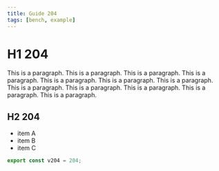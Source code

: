 ```yaml
---
title: Guide 204
tags: [bench, example]
---
```


# H1 204

This is a paragraph. This is a paragraph. This is a paragraph. This is a paragraph. This is a paragraph. This is a paragraph. This is a paragraph. This is a paragraph. This is a paragraph. This is a paragraph. This is a paragraph. This is a paragraph. 

## H2 204

- item A
- item B
- item C

```ts
export const v204 = 204;
```